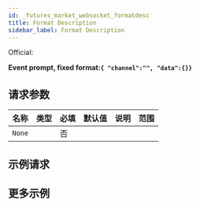 ```yaml
---
id: _futures_market_websocket_formatdesc
title: Format Description
sidebar_label: Format Description
---
```


Official:

**Event prompt, fixed format:`{ "channel":"", "data":{}}`**

## 请求参数

| 名称   | 类型 | 必填 | 默认值 | 说明 | 范围 |
| ------ | ---- | ---- | ------ | ---- | ---- |
| `None` |      | 否   |        |      |      |

## 示例请求

## 更多示例

